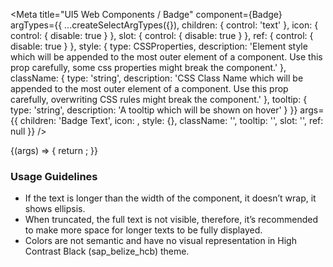

<Meta
  title="UI5 Web Components / Badge"
  component={Badge}
  argTypes={{
    ...createSelectArgTypes({}),
    children: { control: 'text' },
    icon: { control: { disable: true } },
    slot: { control: { disable: true } },
    ref: { control: { disable: true } },
    style: {
      type: CSSProperties,
      description:
        'Element style which will be appended to the most outer element of a component. Use this prop carefully, some css properties might break the component.'
    },
    className: {
      type: 'string',
      description:
        'CSS Class Name which will be appended to the most outer element of a component. Use this prop carefully, overwriting CSS rules might break the component.'
    },
    tooltip: { type: 'string', description: 'A tooltip which will be shown on hover' }
  }}
  args={{
    children: 'Badge Text',
    icon: <Icon name="employee" />,
    style: {},
    className: '',
    tooltip: '',
    slot: '',
    ref: null
  }}
/>

<DocsHeader />

<Canvas>
  <Story name="Default">
    {(args) => {
      return <Badge {...args} />;
    }}
  </Story>
</Canvas>

<ArgsTable story="." />
<div style={{fontFamily:'var(--sapFontFamily)', fontSize:'var(--sapFontSize)', color:'var(--sapTextColor)'}}>
<h3>Usage Guidelines</h3>
<ul>
  <li>If the text is longer than the width of the component, it doesn’t wrap, it shows ellipsis.</li>
  <li>
    When truncated, the full text is not visible, therefore, it’s recommended to make more space for longer texts to be
    fully displayed.
  </li>
  <li>Colors are not semantic and have no visual representation in High Contrast Black (sap_belize_hcb) theme.</li>
</ul>
</div>